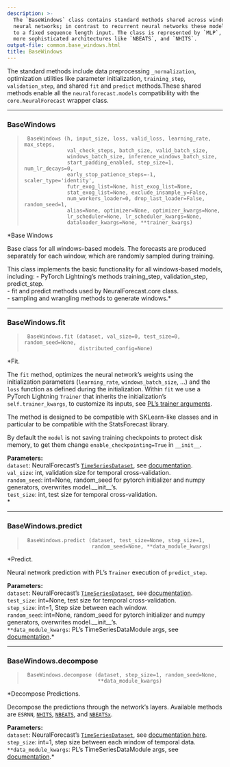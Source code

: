 ```yaml
---
description: >-
  The `BaseWindows` class contains standard methods shared across window-based
  neural networks; in contrast to recurrent neural networks these models commit
  to a fixed sequence length input. The class is represented by `MLP`, and other
  more sophisticated architectures like `NBEATS`, and `NHITS`.
output-file: common.base_windows.html
title: BaseWindows
---
```



The standard methods include data preprocessing `_normalization`,
optimization utilities like parameter initialization, `training_step`,
`validation_step`, and shared `fit` and `predict` methods.These shared
methods enable all the `neuralforecast.models` compatibility with the
`core.NeuralForecast` wrapper class.

------------------------------------------------------------------------

### BaseWindows

> ``` text
>  BaseWindows (h, input_size, loss, valid_loss, learning_rate, max_steps,
>               val_check_steps, batch_size, valid_batch_size,
>               windows_batch_size, inference_windows_batch_size,
>               start_padding_enabled, step_size=1, num_lr_decays=0,
>               early_stop_patience_steps=-1, scaler_type='identity',
>               futr_exog_list=None, hist_exog_list=None,
>               stat_exog_list=None, exclude_insample_y=False,
>               num_workers_loader=0, drop_last_loader=False, random_seed=1,
>               alias=None, optimizer=None, optimizer_kwargs=None,
>               lr_scheduler=None, lr_scheduler_kwargs=None,
>               dataloader_kwargs=None, **trainer_kwargs)
> ```

\*Base Windows

Base class for all windows-based models. The forecasts are produced
separately for each window, which are randomly sampled during training.

This class implements the basic functionality for all windows-based
models, including: - PyTorch Lightning’s methods training_step,
validation_step, predict_step.<br/> - fit and predict methods used by
NeuralForecast.core class.<br/> - sampling and wrangling methods to
generate windows.\*

------------------------------------------------------------------------

### BaseWindows.fit

> ``` text
>  BaseWindows.fit (dataset, val_size=0, test_size=0, random_seed=None,
>                   distributed_config=None)
> ```

\*Fit.

The `fit` method, optimizes the neural network’s weights using the
initialization parameters (`learning_rate`, `windows_batch_size`, …) and
the `loss` function as defined during the initialization. Within `fit`
we use a PyTorch Lightning `Trainer` that inherits the initialization’s
`self.trainer_kwargs`, to customize its inputs, see [PL’s trainer
arguments](https://pytorch-lightning.readthedocs.io/en/stable/api/pytorch_lightning.trainer.trainer.Trainer.html?highlight=trainer).

The method is designed to be compatible with SKLearn-like classes and in
particular to be compatible with the StatsForecast library.

By default the `model` is not saving training checkpoints to protect
disk memory, to get them change `enable_checkpointing=True` in
`__init__`.

**Parameters:**<br/> `dataset`: NeuralForecast’s
[`TimeSeriesDataset`](https://nixtlaverse.nixtla.io/neuralforecast/tsdataset.html#timeseriesdataset),
see
[documentation](https://nixtla.github.io/neuralforecast/tsdataset.html).<br/>
`val_size`: int, validation size for temporal cross-validation.<br/>
`random_seed`: int=None, random_seed for pytorch initializer and numpy
generators, overwrites model.\_\_init\_\_’s.<br/> `test_size`: int, test
size for temporal cross-validation.<br/>\*

------------------------------------------------------------------------

### BaseWindows.predict

> ``` text
>  BaseWindows.predict (dataset, test_size=None, step_size=1,
>                       random_seed=None, **data_module_kwargs)
> ```

\*Predict.

Neural network prediction with PL’s `Trainer` execution of
`predict_step`.

**Parameters:**<br/> `dataset`: NeuralForecast’s
[`TimeSeriesDataset`](https://nixtlaverse.nixtla.io/neuralforecast/tsdataset.html#timeseriesdataset),
see
[documentation](https://nixtla.github.io/neuralforecast/tsdataset.html).<br/>
`test_size`: int=None, test size for temporal cross-validation.<br/>
`step_size`: int=1, Step size between each window.<br/> `random_seed`:
int=None, random_seed for pytorch initializer and numpy generators,
overwrites model.\_\_init\_\_’s.<br/> `**data_module_kwargs`: PL’s
TimeSeriesDataModule args, see
[documentation](https://pytorch-lightning.readthedocs.io/en/1.6.1/extensions/datamodules.html#using-a-datamodule).\*

------------------------------------------------------------------------

### BaseWindows.decompose

> ``` text
>  BaseWindows.decompose (dataset, step_size=1, random_seed=None,
>                         **data_module_kwargs)
> ```

\*Decompose Predictions.

Decompose the predictions through the network’s layers. Available
methods are `ESRNN`,
[`NHITS`](https://nixtlaverse.nixtla.io/neuralforecast/models.nhits.html#nhits),
[`NBEATS`](https://nixtlaverse.nixtla.io/neuralforecast/models.nbeats.html#nbeats),
and
[`NBEATSx`](https://nixtlaverse.nixtla.io/neuralforecast/models.nbeatsx.html#nbeatsx).

**Parameters:**<br/> `dataset`: NeuralForecast’s
[`TimeSeriesDataset`](https://nixtlaverse.nixtla.io/neuralforecast/tsdataset.html#timeseriesdataset),
see [documentation
here](https://nixtla.github.io/neuralforecast/tsdataset.html).<br/>
`step_size`: int=1, step size between each window of temporal data.<br/>
`**data_module_kwargs`: PL’s TimeSeriesDataModule args, see
[documentation](https://pytorch-lightning.readthedocs.io/en/1.6.1/extensions/datamodules.html#using-a-datamodule).\*

